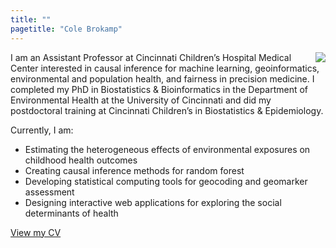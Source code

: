 ```yaml
---
title: ""
pagetitle: "Cole Brokamp"
---
```


<img src='assets/cole_circle.png' align='right' style="max-height: 250px; max-width: 250px;">

I am an Assistant Professor at Cincinnati Children's Hospital Medical Center interested in causal inference for machine learning, geoinformatics, environmental and population health, and fairness in precision medicine. I completed my PhD in Biostatistics & Bioinformatics in the Department of Environmental Health at the University of Cincinnati and did my postdoctoral training at Cincinnati Children's in Biostatistics & Epidemiology.

Currently, I am:

- Estimating the heterogeneous effects of environmental exposures on childhood health outcomes
- Creating causal inference methods for random forest
- Developing statistical computing tools for geocoding and geomarker assessment
- Designing interactive web applications for exploring the social determinants of health

[View my CV](assets/cole-brokamp-cv.pdf)
<!-- [ORCID: 0000-0002-0289-3151](https://orcid.org/0000-0002-0289-3151) -->
